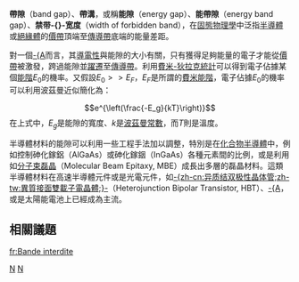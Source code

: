 {{NoteTA
|G1=Electronics
|G2=Physics}}
'''帶隙'''（band gap）、'''帶溝'''，或稱'''能隙'''（energy gap）、'''能帶隙'''（energy band gap）、'''禁带-{}-宽度'''（width of forbidden band），在[[固態物理學|固態物理學]]中泛指[[半導體|半導體]]或[[絕緣體|絕緣體]]的[[價帶|價帶]]頂端至[[傳導帶|傳導帶]]底端的能量差距。

對一個[[本徵半導體|-{A]]而言，其[[導電性|導電性]]與能隙的大小有關，只有獲得足夠能量的電子才能從[[價帶|價帶]]被激發，跨過能隙並[[躍遷|躍遷]]至[[傳導帶|傳導帶]]。利用[[費米-狄拉克統計|費米-狄拉克統計]]可以得到電子佔據某個[[能階|能階]]<math>E_0</math>的機率。又假設<math>E_0>>E_F</math>，<math>E_F</math>是所謂的[[費米能階|費米能階]]，電子佔據<math>E_0</math>的機率可以利用波茲曼近似簡化為：
:<math>e^{\left(\frac{-E_g}{kT}\right)}</math>
在上式中，<math>E_g</math>是能隙的寬度、<math>k</math>是[[波茲曼常數|波茲曼常數]]，而<math>T</math>則是溫度。

半導體材料的能隙可以利用一些工程手法加以調整，特別是在[[化合物半導體|化合物半導體]]中，例如控制砷化鎵鋁（AlGaAs）或砷化鎵銦（InGaAs）各種元素間的比例，或是利用如[[分子束外延|分子束磊晶]]（Molecular Beam Epitaxy, MBE）成長出多層的磊晶材料。這類半導體材料在高速半導體元件或是光電元件，如[[异质结双极性晶体管|-{zh-cn:异质结双极性晶体管;zh-tw:異質接面雙載子電晶體;}-]]（Heterojunction Bipolar Transistor, HBT）、[[激光二極管|-{A]]，或是太陽能電池上已經成為主流。

== 相關議題 ==
{{tsl|en|Direct and indirect band gaps}}

{{半导体物理学}}

[[Category:固体物理学|N]]
[[Category:半导体|N]]

{{Physics-stub}}

[[fr:Bande_interdite|fr:Bande interdite]]